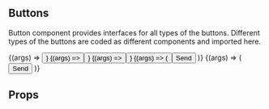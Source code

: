 
<Meta title="Components/Button"/>

## Buttons

Button component provides interfaces for all types of the buttons. Different types of the
buttons are coded as different components and imported here.

<Canvas>
  <Story
    name="Default"
    args={{ label: "Button", size: "small" }}
    argTypes={{
      size: { options: ["small", "big"], control: { type: "select" } },
    }}
  >
    {(args) => <Button {...args} />}
  </Story>
  <Story name="Small" args={{ label: "Button" }} parameters={{ design: { disable: true } }}>
    {(args) => <Button {...args} size="small" />}
  </Story>
  <Story name="Big" args={{ label: "Button" }} parameters={{ design: { disable: true } }}>
    {(args) => <Button {...args} size="big" />}
  </Story>
  <Story
    name="With Icon"
    args={{ size: "small" }}
    argTypes={{
      size: { options: ["small", "big"], control: { type: "select" } },
    }}
    parameters={{ design: { disable: true } }}
  >
    {(args) => (
      <Button {...args}>
        Send
        <ChevronRight size={24} className="ml-5" />
      </Button>
    )}
  </Story>
  <Story
    name="As Link"
    args={{ label: "Button", href: "https://www.varya.me" }}
    argTypes={{
      size: { options: ["small", "big"], control: { type: "select" } },
    }}
    parameters={{ design: { disable: true } }}
  >
    {(args) => (
      <Button {...args}>
        Send
        <ChevronRight size={24} className="ml-5" />
      </Button>
    )}
  </Story>
</Canvas>

## Props

<ArgsTable of={Button} />
